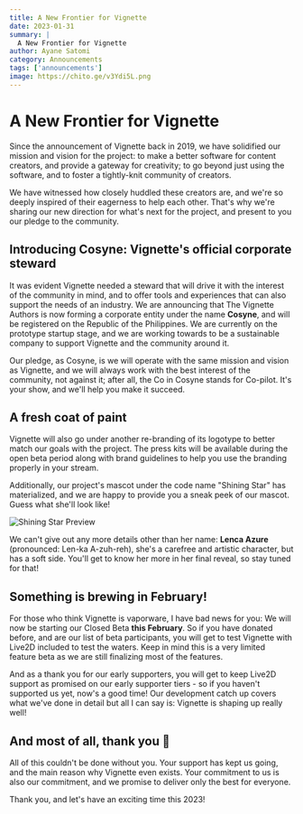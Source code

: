 ```yaml
---
title: A New Frontier for Vignette
date: 2023-01-31
summary: |
  A New Frontier for Vignette
author: Ayane Satomi
category: Announcements
tags: ['announcements']
image: https://chito.ge/v3Ydi5L.png
---
```


# A New Frontier for Vignette

Since the announcement of Vignette back in 2019, we have solidified our mission and vision for the project: to make a better software for content creators, and provide a gateway for creativity; to go beyond just using the software, and to foster a tightly-knit community of creators. 

We have witnessed how closely huddled these creators are, and we're so deeply inspired of their eagerness to help each other. That's why we're sharing our new direction for what's next for the project, and present to you our pledge to the community.


## Introducing Cosyne: Vignette's official corporate steward

It was evident Vignette needed a steward that will drive it with the interest of the community in mind, and to offer tools and experiences that can also support the needs of an industry. We are announcing that The Vignette Authors is now forming a corporate entity under the name **Cosyne**, and will be registered on the Republic of the Philippines. We are currently on the prototype startup stage, and we are working towards to be a sustainable company to support Vignette and the community around it.

Our pledge, as Cosyne, is we will operate with the same mission and vision as Vignette, and we will always work with the best interest of the community, not against it; after all, the Co in Cosyne stands for Co-pilot. It's your show, and we'll help you make it succeed.

## A fresh coat of paint

Vignette will also go under another re-branding of its logotype to better match our goals with the project. The press kits will be available during the open beta period along with brand guidelines to help you use the branding properly in your stream.

Additionally, our project's mascot under the code name "Shining Star" has materialized, and we are happy to provide you a sneak peek of our mascot. Guess what she'll look like!

![Shining Star Preview](https://cdn.discordapp.com/attachments/1040247756020797470/1069404056201736212/Lenca_Azure.png "Mascot Preview")

We can't give out any more details other than her name: **Lenca Azure** (pronounced: Len-ka A-zuh-reh), she's a carefree and artistic character, but has a soft side. You'll get to know her more in her final reveal, so stay tuned for that!

## Something is brewing in February!

For those who think Vignette is vaporware, I have bad news for you: We will now be starting our Closed Beta **this February**. So if you have donated before, and are our list of beta participants, you will get to test Vignette with Live2D included to test the waters. Keep in mind this is a very limited feature beta as we are still finalizing most of the features.

And as a thank you for our early supporters, you will get to keep Live2D support as promised on our early supporter tiers - so if you haven't supported us yet, now's a good time! Our development catch up covers what we've done in detail but all I can say is: Vignette is shaping up really well!

## And most of all, thank you 💖

All of this couldn't be done without you. Your support has kept us going, and the main reason why Vignette even exists. Your commitment to us is also our commitment, and we promise to deliver only the best for everyone.

Thank you, and let's have an exciting time this 2023!

